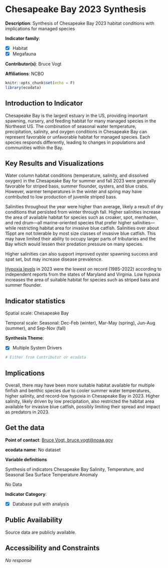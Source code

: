 # Chesapeake Bay 2023 Synthesis {#ches_bay_synthesis}

**Description**: Synthesis of Chesapeake Bay 2023 habitat conditions with implications for managed species

**Indicator family**: 

- [X] Habitat
- [X] Megafauna


**Contributor(s)**: Bruce Vogt

**Affiliations**: NCBO

```r
knitr::opts_chunk$set(echo = F)
library(ecodata)
```
## Introduction to Indicator
Chesapeake Bay is the largest estuary in the US, providing important spawning, nursery, and feeding habitat for many managed species in the Northeast US. The combination of seasonal water temperature, precipitation, salinity, and oxygen conditions in Chesapeake Bay can represent favorable or unfavorable habitat for managed species. Each species responds differently, leading to changes in populations and communities within the Bay.

## Key Results and Visualizations
Water column habitat conditions (temperature, salinity, and dissolved oxygen) in the Chesapeake Bay for summer and fall 2023 were generally favorable for striped bass, summer flounder, oysters, and blue crabs. However, warmer temperatures in the winter and spring may have contributed to low production of juvenile striped bass.

Salinities throughout the year were higher than average, likely a result of dry conditions that persisted from winter through fall. Higher salinities increase the area of available habitat for species such as croaker, spot, menhaden, and red drum—all marine-oriented species that prefer higher salinities—while restricting habitat area for invasive blue catfish. Salinities over about 15ppt are not tolerable by most size classes of invasive blue catfish. This may have limited their ability to occupy larger parts of tributaries and the Bay which would lessen their predation pressure on many species.    

Higher salinities can also support improved oyster spawning success and spat set, but may increase disease prevalence. 

[Hypoxia levels](https://www.chesapeakebay.net/news/pressrelease/the-2023-chesapeake-bay-dead-zone-is-the-smallest-on-record) in 2023 were the lowest on record (1985-2022) according to independent reports from the states of Maryland and Virginia. Low hypoxia increases the area of suitable habitat for species such as striped bass and summer flounder.


## Indicator statistics 
Spatial scale: Chesapeake Bay

Temporal scale: Seasonal: Dec-Feb (winter), Mar-May (spring), Jun-Aug (summer), and Sep-Nov (fall)

**Synthesis Theme**:

- [X] Multiple System Drivers


```r
# Either from Contributor or ecodata
```

## Implications
Overall, there may have been more suitable habitat available for multiple finfish and benthic species due to cooler summer water temperatures, higher salinity, and record-low hypoxia in Chesapeake Bay in 2023. Higher salinity, likely driven by low precipitation, also restricted the habitat area available for invasive blue catfish, possibly limiting their spread and impact as predators in 2023.

## Get the data

**Point of contact**: [Bruce Vogt, bruce.vogt@noaa.gov](mailto:Bruce Vogt, bruce.vogt@noaa.gov){.email}

**ecodata name**: No dataset

**Variable definitions**

Synthesis of indicators Chesapeake Bay Salinity, Temperature, and Seasonal Sea Surface Temperature Anomaly


No Data

**Indicator Category**:

- [X] Database pull with analysis


## Public Availability

Source data are publicly available.

## Accessibility and Constraints

_No response_


